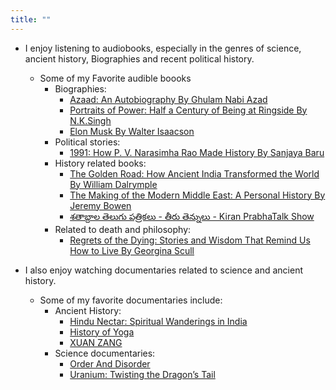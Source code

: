 ```yaml
---
title: ""
---
```


* I enjoy listening to audiobooks, especially in the genres of science, ancient history, Biographies and recent political history.

  * Some of my Favorite audible boooks
    * Biographies:
      * [Azaad: An Autobiography By Ghulam Nabi Azad](https://amzn.eu/d/31Q0GVJ)
      * [Portraits of Power: Half a Century of Being at Ringside By N.K.Singh](https://amzn.eu/d/21uT7gS)
      * [Elon Musk By Walter Isaacson](https://amzn.eu/d/cefXPsp)

    * Political stories:
      * [1991: How P. V. Narasimha Rao Made History By Sanjaya Baru](https://amzn.eu/d/3g5Mkqe)

    * History related books:
      * [The Golden Road: How Ancient India Transformed the World By William Dalrymple ](https://amzn.eu/d/bxRbnDM)
      * [The Making of the Modern Middle East: A Personal History By  Jeremy Bowen](https://amzn.eu/d/6h4cm1G)
      * [శతాబ్దాల తెలుగు పత్రికలు - తీరు తెన్నులు - Kiran PrabhaTalk Show](https://youtu.be/PhZ9473PBBQ?list=PLlGz0Ss-PpNoqzta0uH1CiFzFCQ764oic)

    * Related to death and philosophy:
      * [Regrets of the Dying: Stories and Wisdom That Remind Us How to Live By Georgina Scull ](https://amzn.eu/d/8yEFK5g)



* I also enjoy watching documentaries related to science and ancient history.
  * Some of my favorite documentaries include:
    * Ancient History:
      * [Hindu Nectar: Spiritual Wanderings in India](https://youtu.be/zLvr80ZrCqo?list=PLtQf1vOY-CmlmDps3xYrk-AEd5YwQQwV2)
      * [History of Yoga ](https://youtu.be/JoRwXMLsVis?list=PLtQf1vOY-CmlmDps3xYrk-AEd5YwQQwV2)
      * [XUAN ZANG](https://youtu.be/ulDzLjz0wdw?list=PLtQf1vOY-CmlmDps3xYrk-AEd5YwQQwV2)

    * Science documentaries:
      * [Order And Disorder](https://youtu.be/aeaQpuYPsy8)
      * [Uranium: Twisting the Dragon's Tail](https://www.amazon.co.uk/gp/video/detail/B0CVNHHN55/ref=atv_dp_share_cu_r)


